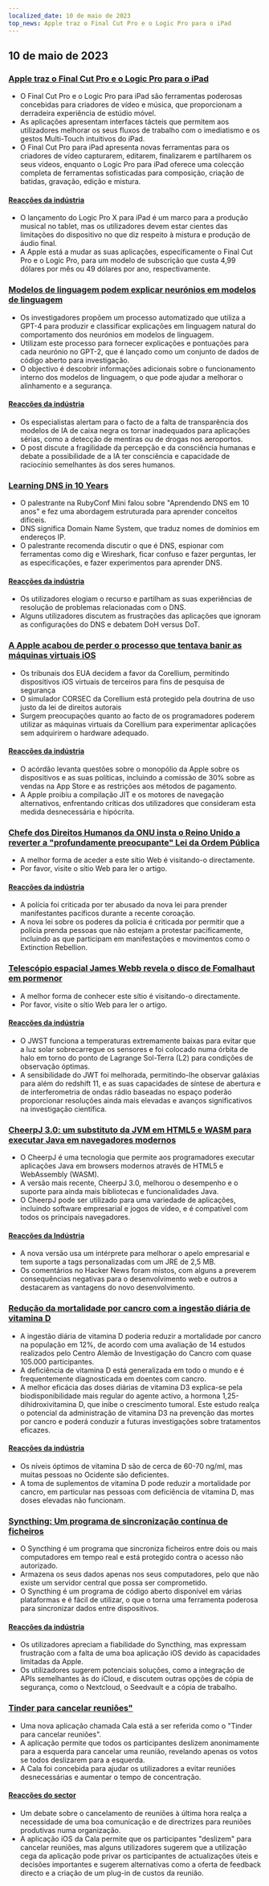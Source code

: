 ```yaml
---
localized_date: 10 de maio de 2023
top_news: Apple traz o Final Cut Pro e o Logic Pro para o iPad
---
```




<CallToAction />

<Steps>

## 10 de maio de 2023

### [Apple traz o Final Cut Pro e o Logic Pro para o iPad](https://www.apple.com/newsroom/2023/05/apple-brings-final-cut-pro-and-logic-pro-to-ipad/)

- O Final Cut Pro e o Logic Pro para iPad são ferramentas poderosas concebidas para criadores de vídeo e música, que proporcionam a derradeira experiência de estúdio móvel.
- As aplicações apresentam interfaces tácteis que permitem aos utilizadores melhorar os seus fluxos de trabalho com o imediatismo e os gestos Multi-Touch intuitivos do iPad.
- O Final Cut Pro para iPad apresenta novas ferramentas para os criadores de vídeo capturarem, editarem, finalizarem e partilharem os seus vídeos, enquanto o Logic Pro para iPad oferece uma colecção completa de ferramentas sofisticadas para composição, criação de batidas, gravação, edição e mistura.

#### [Reacções da indústria](http://news.ycombinator.com/item?id=35873732)

- O lançamento do Logic Pro X para iPad é um marco para a produção musical no tablet, mas os utilizadores devem estar cientes das limitações do dispositivo no que diz respeito à mistura e produção de áudio final.
- A Apple está a mudar as suas aplicações, especificamente o Final Cut Pro e o Logic Pro, para um modelo de subscrição que custa 4,99 dólares por mês ou 49 dólares por ano, respectivamente.

### [Modelos de linguagem podem explicar neurónios em modelos de linguagem](https://openai.com/research/language-models-can-explain-neurons-in-language-models)

- Os investigadores propõem um processo automatizado que utiliza a GPT-4 para produzir e classificar explicações em linguagem natural do comportamento dos neurónios em modelos de linguagem.
- Utilizam este processo para fornecer explicações e pontuações para cada neurónio no GPT-2, que é lançado como um conjunto de dados de código aberto para investigação.
- O objectivo é descobrir informações adicionais sobre o funcionamento interno dos modelos de linguagem, o que pode ajudar a melhorar o alinhamento e a segurança.

#### [Reacções da indústria](http://news.ycombinator.com/item?id=35877402)

- Os especialistas alertam para o facto de a falta de transparência dos modelos de IA de caixa negra os tornar inadequados para aplicações sérias, como a detecção de mentiras ou de drogas nos aeroportos.
- O post discute a fragilidade da percepção e da consciência humanas e debate a possibilidade de a IA ter consciência e capacidade de raciocínio semelhantes às dos seres humanos.

### [Learning DNS in 10 Years](https://jvns.ca/blog/2023/05/08/new-talk-learning-dns-in-10-years/)

- O palestrante na RubyConf Mini falou sobre "Aprendendo DNS em 10 anos" e fez uma abordagem estruturada para aprender conceitos difíceis.
- DNS significa Domain Name System, que traduz nomes de domínios em endereços IP.
- O palestrante recomenda discutir o que é DNS, espionar com ferramentas como dig e Wireshark, ficar confuso e fazer perguntas, ler as especificações, e fazer experimentos para aprender DNS.

#### [Reacções da indústria](http://news.ycombinator.com/item?id=35870654)

- Os utilizadores elogiam o recurso e partilham as suas experiências de resolução de problemas relacionadas com o DNS.
- Alguns utilizadores discutem as frustrações das aplicações que ignoram as configurações do DNS e debatem DoH versus DoT.

### [A Apple acabou de perder o processo que tentava banir as máquinas virtuais iOS](https://www.techradar.com/news/apple-just-lost-its-lawsuit-trying-to-ban-ios-virtual-machines)

- Os tribunais dos EUA decidem a favor da Corellium, permitindo dispositivos iOS virtuais de terceiros para fins de pesquisa de segurança
- O simulador CORSEC da Corellium está protegido pela doutrina de uso justo da lei de direitos autorais
- Surgem preocupações quanto ao facto de os programadores poderem utilizar as máquinas virtuais da Corellium para experimentar aplicações sem adquirirem o hardware adequado.

#### [Reacções da indústria](http://news.ycombinator.com/item?id=35880466)

- O acórdão levanta questões sobre o monopólio da Apple sobre os dispositivos e as suas políticas, incluindo a comissão de 30% sobre as vendas na App Store e as restrições aos métodos de pagamento.
- A Apple proibiu a compilação JIT e os motores de navegação alternativos, enfrentando críticas dos utilizadores que consideram esta medida desnecessária e hipócrita.

### [Chefe dos Direitos Humanos da ONU insta o Reino Unido a reverter a "profundamente preocupante" Lei da Ordem Pública](https://www.ohchr.org/en/press-releases/2023/04/un-human-rights-chief-urges-uk-reverse-deeply-troubling-public-order-bill)

- A melhor forma de aceder a este sítio Web é visitando-o directamente.
- Por favor, visite o sítio Web para ler o artigo.

#### [Reacções da indústria](http://news.ycombinator.com/item?id=35871394)

- A polícia foi criticada por ter abusado da nova lei para prender manifestantes pacíficos durante a recente coroação.
- A nova lei sobre os poderes da polícia é criticada por permitir que a polícia prenda pessoas que não estejam a protestar pacificamente, incluindo as que participam em manifestações e movimentos como o Extinction Rebellion.

### [Telescópio espacial James Webb revela o disco de Fomalhaut em pormenor](https://skyandtelescope.org/astronomy-news/the-james-webb-space-telescope-reveals-fomalhauts-disk-in-unprecedented-detail/)

- A melhor forma de conhecer este sítio é visitando-o directamente.
- Por favor, visite o sítio Web para ler o artigo.

#### [Reacções da indústria](http://news.ycombinator.com/item?id=35874704)

- O JWST funciona a temperaturas extremamente baixas para evitar que a luz solar sobrecarregue os sensores e foi colocado numa órbita de halo em torno do ponto de Lagrange Sol-Terra (L2) para condições de observação óptimas.
- A sensibilidade do JWT foi melhorada, permitindo-lhe observar galáxias para além do redshift 11, e as suas capacidades de síntese de abertura e de interferometria de ondas rádio baseadas no espaço poderão proporcionar resoluções ainda mais elevadas e avanços significativos na investigação científica.

### [CheerpJ 3.0: um substituto da JVM em HTML5 e WASM para executar Java em navegadores modernos](https://leaningtech.com/announcing-cheerpj-3-0-a-jvm-replacement-in-html5-and-webassembly-to-run-java-applications-and-applets-on-modern-browsers/)

- O CheerpJ é uma tecnologia que permite aos programadores executar aplicações Java em browsers modernos através de HTML5 e WebAssembly (WASM).
- A versão mais recente, CheerpJ 3.0, melhorou o desempenho e o suporte para ainda mais bibliotecas e funcionalidades Java.
- O CheerpJ pode ser utilizado para uma variedade de aplicações, incluindo software empresarial e jogos de vídeo, e é compatível com todos os principais navegadores.

#### [Reacções da Indústria](http://news.ycombinator.com/item?id=35873552)

- A nova versão usa um intérprete para melhorar o apelo empresarial e tem suporte a tags personalizadas com um JRE de 2,5 MB.
- Os comentários no Hacker News foram mistos, com alguns a preverem consequências negativas para o desenvolvimento web e outros a destacarem as vantagens do novo desenvolvimento.

### [Redução da mortalidade por cancro com a ingestão diária de vitamina D](https://www.dkfz.de/en/presse/pressemitteilungen/2023/dkfz-pm-23-27-Reduced-cancer-mortality-with-daily-vitamin-D-intake.php)

- A ingestão diária de vitamina D poderia reduzir a mortalidade por cancro na população em 12%, de acordo com uma avaliação de 14 estudos realizados pelo Centro Alemão de Investigação do Cancro com quase 105.000 participantes.
- A deficiência de vitamina D está generalizada em todo o mundo e é frequentemente diagnosticada em doentes com cancro.
- A melhor eficácia das doses diárias de vitamina D3 explica-se pela biodisponibilidade mais regular do agente activo, a hormona 1,25-dihidroxivitamina D, que inibe o crescimento tumoral. Este estudo realça o potencial da administração de vitamina D3 na prevenção das mortes por cancro e poderá conduzir a futuras investigações sobre tratamentos eficazes.

#### [Reacções da indústria](http://news.ycombinator.com/item?id=35876062)

- Os níveis óptimos de vitamina D são de cerca de 60-70 ng/ml, mas muitas pessoas no Ocidente são deficientes.
- A toma de suplementos de vitamina D pode reduzir a mortalidade por cancro, em particular nas pessoas com deficiência de vitamina D, mas doses elevadas não funcionam.

### [Syncthing: Um programa de sincronização contínua de ficheiros](https://syncthing.net/)

- O Syncthing é um programa que sincroniza ficheiros entre dois ou mais computadores em tempo real e está protegido contra o acesso não autorizado.
- Armazena os seus dados apenas nos seus computadores, pelo que não existe um servidor central que possa ser comprometido.
- O Syncthing é um programa de código aberto disponível em várias plataformas e é fácil de utilizar, o que o torna uma ferramenta poderosa para sincronizar dados entre dispositivos.

#### [Reacções da indústria](http://news.ycombinator.com/item?id=35879039)

- Os utilizadores apreciam a fiabilidade do Syncthing, mas expressam frustração com a falta de uma boa aplicação iOS devido às capacidades limitadas da Apple.
- Os utilizadores sugerem potenciais soluções, como a integração de APIs semelhantes às do iCloud, e discutem outras opções de cópia de segurança, como o Nextcloud, o Seedvault e a cópia de trabalho.

### [Tinder para cancelar reuniões"](https://meetcala.com/)

- Uma nova aplicação chamada Cala está a ser referida como o "Tinder para cancelar reuniões".
- A aplicação permite que todos os participantes deslizem anonimamente para a esquerda para cancelar uma reunião, revelando apenas os votos se todos deslizarem para a esquerda.
- A Cala foi concebida para ajudar os utilizadores a evitar reuniões desnecessárias e aumentar o tempo de concentração.

#### [Reacções do sector](http://news.ycombinator.com/item?id=35868685)

- Um debate sobre o cancelamento de reuniões à última hora realça a necessidade de uma boa comunicação e de directrizes para reuniões produtivas numa organização.
- A aplicação iOS da Cala permite que os participantes "deslizem" para cancelar reuniões, mas alguns utilizadores sugerem que a utilização cega da aplicação pode privar os participantes de actualizações úteis e decisões importantes e sugerem alternativas como a oferta de feedback directo e a criação de um plug-in de custos da reunião.

</Steps>
